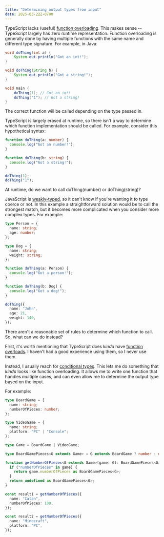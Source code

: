 ```yaml
---
title: "Determining output types from input"
date: 2025-03-22Z-0700
---
```


TypeScript lacks (useful) [function overloading](https://en.wikipedia.org/wiki/Function_overloading). This makes sense -- TypeScript largely has zero runtime representation. Function overloading is generally done by having multiple functions with the same name and different type signature. For example, in Java:

```java
void doThing(int a) {
    System.out.println("Got an int!");
}

void doThing(String b) {
    System.out.println("Got a string!");
}

void main {
    doThing(1); // Got an int!
    doThing("1"); // Got a string!
}
```

The correct function will be called depending on the type passed in.

TypeScript is largely erased at runtime, so there isn't a way to determine which function implementation should be called. For example, consider this hypothetical syntax:

```ts
function doThing(a: number) {
  console.log("Got an number!");
}

function doThing(b: string) {
  console.log("Got a string!");
}

doThing(1);
doThing("1");
```

At runtime, do we want to call doThing(number) or doThing(string)?

JavaScript is [weakly-typed](https://developer.mozilla.org/en-US/docs/Web/JavaScript/Guide/Data_structures#dynamic_and_weak_typing), so it can't know if you're wanting it to type coerce or not. In this example a straightforward solution would be to call the strongest match, but it becomes more complicated when you consider more complex types. For example:

```ts
type Person = {
  name: string;
  age: number;
};

type Dog = {
  name: string;
  weight: string;
};

function doThing(a: Person) {
  console.log("Got a person!");
}

function doThing(b: Dog) {
  console.log("Got a dog!");
}

doThing({
  name: "John",
  age: 21,
  weight: 140,
});
```

There aren't a reasonable set of rules to determine which function to call. So, what can we do instead?

First, it's worth mentioning that TypeScript does _kinda_ have [function overloads](https://www.typescriptlang.org/docs/handbook/2/functions.html#function-overloads). I haven't had a good experience using them, so I never use them.

Instead, I usually reach for [conditional types](https://www.typescriptlang.org/docs/handbook/2/conditional-types.html). This lets me do something that _kinda_ looks like function overloading. It allows me to write one function that handles multiple cases, and can even allow me to determine the output type based on the input.

For example:

```ts
type BoardGame = {
  name: string;
  numberOfPieces: number;
};

type VideoGame = {
  name: string;
  platform: "PC" | "Console";
};

type Game = BoardGame | VideoGame;

type BoardGamePieces<G extends Game> = G extends BoardGame ? number : undefined;

function getNumberOfPieces<G extends Game>(game: G): BoardGamePieces<G> {
  if ("numberOfPieces" in game) {
    return game.numberOfPieces as BoardGamePieces<G>;
  }
  return undefined as BoardGamePieces<G>;
}

const result1 = getNumberOfPieces({
  name: "Catan",
  numberOfPieces: 100,
});

const result2 = getNumberOfPieces({
  name: "Minecraft",
  platform: "PC",
});
```

